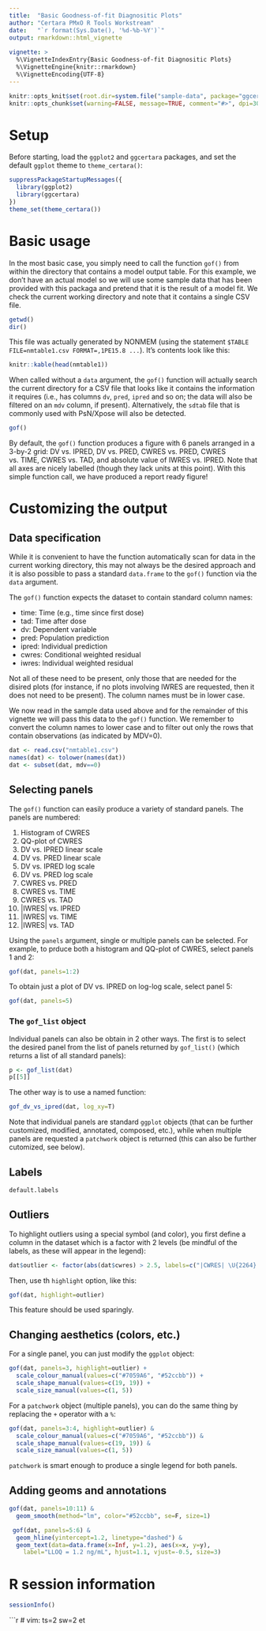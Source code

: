 ```yaml
---
title:  "Basic Goodness-of-fit Diagnositic Plots"
author: "Certara PMxO R Tools Workstream"
date:   "`r format(Sys.Date(), '%d-%b-%Y')`"
output: rmarkdown::html_vignette
    
vignette: >
  %\VignetteIndexEntry{Basic Goodness-of-fit Diagnositic Plots}
  %\VignetteEngine{knitr::rmarkdown}
  %\VignetteEncoding{UTF-8}
---
```


<style>
table {
    font-family: "Arial", Arial, sans-serif;
    font-size: 10pt;
    border-collapse: collapse;
    padding: 0px;
    margin: 0px;
    width: 100%;
    display: block;
    overflow: auto;
}
</style>

```r
knitr::opts_knit$set(root.dir=system.file("sample-data", package="ggcertara"))
knitr::opts_chunk$set(warning=FALSE, message=TRUE, comment="#>", dpi=300, out.width="80%")
```


# Setup

Before starting, load the `ggplot2` and `ggcertara` packages, and set the
default `ggplot` theme to `theme_certara()`:

```r
suppressPackageStartupMessages({
  library(ggplot2)
  library(ggcertara)
})
theme_set(theme_certara())
```

# Basic usage

In the most basic case, you simply need to call the function `gof()` from
within the directory that contains a model output table. For this example,
we don't have an actual model so we will use some sample data that has been
provided with this packaga and pretend that it is the  result of a model
fit. We check the current working directory and note that it contains a
single CSV file.

```r
getwd()
dir()
```

This file was actually generated by NONMEM (using the statement `$TABLE
FILE=nmtable1.csv FORMAT=,1PE15.8 ...`).  It's contents look like this:

```r
knitr::kable(head(nmtable1))
```


When called without a `data` argument, the `gof()` function will actually
search the current directory for a CSV file that looks like it contains the
information it requires (i.e., has columns `dv`, `pred`, `ipred` and so on;
the data will also be filtered on an `mdv` column, if present).
Alternatively, the `sdtab` file that is commonly used with PsN/Xpose will
also be detected.

```r
gof()
```

By default, the `gof()` function produces a figure with 6 panels arranged in
a 3-by-2 grid: DV vs. IPRED, DV vs. PRED, CWRES vs. PRED, CWRES vs. TIME,
CWRES vs. TAD, and absolute value of IWRES vs. IPRED. Note that all axes are
nicely labelled (though they lack units at this point). With this simple
function call, we have produced a report ready figure!

# Customizing the output

## Data specification

While it is convenient to have the function automatically scan for data in
the current working directory, this may not always be the desired approach
and it is also possible to pass a standard `data.frame` to the `gof()`
function via the `data` argument.

The `gof()` function expects the dataset to contain standard column names:

  - time:   Time (e.g., time since first dose)
  - tad:    Time after dose
  - dv:     Dependent variable
  - pred:   Population prediction
  - ipred:  Individual prediction
  - cwres:  Conditional weighted residual
  - iwres:  Individual weighted residual

Not all of these need to be present, only those that are needed for the
disired plots (for instance, if no plots involving IWRES are requested, then
it does not need to be present). The column names must be in lower case.

We now read in the sample data used above and for the remainder of this
vignette we will pass this data to the `gof()` function. We remember to
convert the column names to lower case and to filter out only the rows that
contain observations (as indicated by MDV=0).

```r
dat <- read.csv("nmtable1.csv")
names(dat) <- tolower(names(dat))
dat <- subset(dat, mdv==0)
```

## Selecting panels

The `gof()` function can easily produce a variety of standard panels. The
panels are numbered:

  1.  Histogram of CWRES
  2.  QQ-plot of CWRES
  3.  DV vs. IPRED linear scale
  4.  DV vs. PRED linear scale
  5.  DV vs. IPRED log scale
  6.  DV vs. PRED log scale
  7.  CWRES vs. PRED
  8.  CWRES vs. TIME
  9.  CWRES vs. TAD
  10. |IWRES| vs. IPRED
  11. |IWRES| vs. TIME
  12. |IWRES| vs. TAD

Using the `panels` argument, single or multiple panels can be selected.  For
example, to prduce both a histogram and QQ-plot of CWRES, select panels 1
and 2:

```r
gof(dat, panels=1:2)
```

To obtain just a plot of DV vs. IPRED on log-log scale, select panel 5:

```r
gof(dat, panels=5)
```

### The `gof_list` object

Individual panels can also be obtain in 2 other ways.
The first is to select the desired panel from the list of panels returned by
`gof_list()` (which returns a list of all standard panels):

```r
p <- gof_list(dat)
p[[5]]
```

The other way is to use a named function:

```r
gof_dv_vs_ipred(dat, log_xy=T)
```

Note that individual panels are standard `ggplot` objects (that can be
further customized, modified, annotated, composed, etc.), while when
multiple panels are requested a `patchwork` object is returned (this can
also be further cutomized, see below).

## Labels

```r
default.labels
```

## Outliers

To highlight outliers using a special symbol (and color), you first define a
column in the dataset which is a factor with 2 levels (be mindful of the
labels, as these will appear in the legend):

```r
dat$outlier <- factor(abs(dat$cwres) > 2.5, labels=c("|CWRES| \U{2264} 2.5", "|CWRES| > 2.5"))
```

Then, use th `highlight` option, like this:

```r
gof(dat, highlight=outlier)
```

This feature should be used sparingly.

## Changing aesthetics (colors, etc.)

For a single panel, you can just modify the `ggplot` object:

```r
gof(dat, panels=3, highlight=outlier) +
  scale_colour_manual(values=c("#7059A6", "#52ccbb")) +
  scale_shape_manual(values=c(19, 19)) +
  scale_size_manual(values=c(1, 5))
```

For a `patchwork` object (multiple panels), you can do the same thing by
replacing the `+` operator with a `%`:


```r
gof(dat, panels=3:4, highlight=outlier) &
  scale_colour_manual(values=c("#7059A6", "#52ccbb")) &
  scale_shape_manual(values=c(19, 19)) &
  scale_size_manual(values=c(1, 5))
```

`patchwork` is smart enough to produce a single legend for both panels.

## Adding geoms and annotations

```r
gof(dat, panels=10:11) &
  geom_smooth(method="lm", color="#52ccbb", se=F, size=1)
```


```r
 gof(dat, panels=5:6) &
  geom_hline(yintercept=1.2, linetype="dashed") &
  geom_text(data=data.frame(x=Inf, y=1.2), aes(x=x, y=y),
    label="LLOQ = 1.2 ng/mL", hjust=1.1, vjust=-0.5, size=3)
```

# R session information

```r
sessionInfo()
```

```r
# vim: ts=2 sw=2 et

